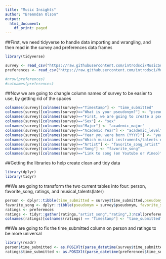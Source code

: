 ```yaml
---
title: "Music Insights"
author: "Brenndan Olson"
output:
  html_document:
    df_print: paged
---
```


##First, we need tidyverse to handle data importing and wrangling, and then read in the survey and preferences data frames

```r
library(tidyverse)

survey <- read_csv("https://raw.githubusercontent.com/introdsci/MusicSurvey/master/music-survey.csv")
preferences <- read_csv("https://raw.githubusercontent.com/introdsci/MusicSurvey/master/preferences-survey.csv")

#nrow(preferences)
#colnames(preferences)
```

##Now we are going to changle column names of survey to be easier to use, by getting rid of the spaces

```r
colnames(survey)[colnames(survey)=="Timestamp"] <- "time_submitted"
colnames(survey)[colnames(survey)=="What is your pseudonym?"] <- "pseudonym"
colnames(survey)[colnames(survey)=="First, we are going to create a pseudonym for you to keep this survey anonymous (more or less). Which pseudonym generator would you prefer?"] <- "pseudonym_generator"
colnames(survey)[colnames(survey)=="Sex"] <- "sex"
colnames(survey)[colnames(survey)=="Major"] <- "academic_major"
colnames(survey)[colnames(survey)=="Academic Year"] <- "academic_level"
colnames(survey)[colnames(survey)=="Year you were born (YYYY)"] <- "year_born"
colnames(survey)[colnames(survey)=="Which musical instruments/talents do you play? (Select all that apply)"] <- "instrument_list"
colnames(survey)[colnames(survey)=="Artist"] <- "favorite_song_artist"
colnames(survey)[colnames(survey)=="Song"] <- "favorite_song"
colnames(survey)[colnames(survey)=="Link to song (on Youtube or Vimeo)"] <- "favorite_song_link"
```

##Getting the libraries to help create clean and tidy data
```r
library(dplyr)
library(tidyr)
```
##We are going to transform the two current tables into four: person, favorite_song, ratings, and musical_talents(later)
```r
person <- dplyr::tibble(time_submitted = survey$time_submitted,pseudonym_generator = survey$pseudonym_generator, pseudonym = survey$pseudonym, sex = survey$sex, academic_major = survey$academic_major, academic_level = survey$academic_level, year_born = survey$year_born)
favorite_song <- dplyr::tibble(pseudonym = survey$pseudonym, favorite_song_artist = survey$favorite_song_artist, favorite_song = survey$favorite_song, favorite_song_link = survey$favorite_song_link)
ratings <- preferences
ratings <- tidyr::gather(ratings,"artist_song","rating",3:ncol(preferences))
colnames(ratings)[colnames(ratings) == "Timestamp"] <- "time_submitted"
```

##We are going to fix the time_submitted column on person and ratings to be more universal

```r
library(readr)
person$time_submitted <- as.POSIXlt(parse_datetime(survey$time_submitted,"%m/%d/%y %H:%M",na=c("","NA")))
ratings$time_submitted <- as.POSIXlt(parse_datetime(preferences$time_submitted,"%m/%d/%y %H:%M",na=c("","NA")))

```